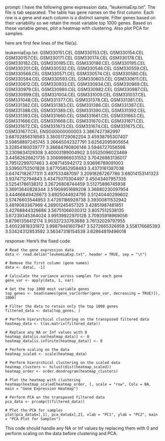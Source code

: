 prompt:
I have the following gene expression data, "leukemiaExp.txt". The file is tab separated. The table has gene names on the first column. Each row is a gene and each column is a distinct sample. Filter genes based on their variability so we retain the most variable top 1000 genes. Based on these variable genes, plot a heatmap with clustering. Also plot PCA for samples.

here are first few lines of the file(s).

leukemiaExp.txt:
	GSM330151.CEL	GSM330153.CEL	GSM330154.CEL	GSM330157.CEL	GSM330171.CEL	GSM330174.CEL	GSM330178.CEL	GSM330182.CEL	GSM330185.CEL	GSM330186.CEL	GSM330195.CEL	GSM330201.CEL	GSM330532.CEL	GSM330546.CEL	GSM330559.CEL	GSM330566.CEL	GSM330571.CEL	GSM330574.CEL	GSM330580.CEL	GSM330584.CEL	GSM330593.CEL	GSM330603.CEL	GSM330611.CEL	GSM330612.CEL	GSM330933.CEL	GSM330934.CEL	GSM330969.CEL	GSM330979.CEL	GSM330980.CEL	GSM330982.CEL	GSM330987.CEL	GSM330999.CEL	GSM331004.CEL	GSM331009.CEL	GSM331037.CEL	GSM331048.CEL	GSM331377.CEL	GSM331378.CEL	GSM331381.CEL	GSM331382.CEL	GSM331383.CEL	GSM331386.CEL	GSM331387.CEL	GSM331388.CEL	GSM331389.CEL	GSM331390.CEL	GSM331392.CEL	GSM331393.CEL	GSM331660.CEL	GSM331661.CEL	GSM331663.CEL	GSM331666.CEL	GSM331668.CEL	GSM331670.CEL	GSM331671.CEL	GSM331672.CEL	GSM331673.CEL	GSM331674.CEL	GSM331675.CEL	GSM331677.CEL
ENSG00000000003	3.3867427382997	3.68702856316563	3.36051729082204	3.45938795307407	3.59858897245745	3.26645042327791	3.62562095905654	3.32854160039777	3.36684790806146	3.5946727056598	3.2309634129308	3.40003189004902	3.55525096023469	3.44562626621735	3.30699966031552	3.70426983136017	3.79512299707463	3.4087145942172	3.93696789091003	3.53950752501828	3.87705852958483	3.4373161387038	3.64747182677311	3.497533487097	3.20918267267786	3.68014153141323	3.9374712794843	3.43475070304497	3.45043407957335	3.52541786138312	3.26726808744459	3.51275896745938	3.36913640828344	3.51908951689208	3.36880230097954	3.44466849426673	3.6925044924795	3.51240440299602	3.57476603544953	3.47261186928738	3.39300811532942	3.4819083367969	4.28901245457325	3.42851987481851	3.42768844326686	3.56751066030312	3.8057512538135	3.67239345364024	3.99139922970128	3.70935918969056	3.87961358412174	3.90337233763688	3.76132029797955	3.40023818331972	3.99879461607947	3.5272665326958	3.558176685393	3.53424312853592	3.56347318154539	3.62864819496018


response:
Here's the fixed code:

```
# Read the gene expression data
data <- read.delim("leukemiaExp.txt", header = TRUE, sep = "\t")

# Remove the first column (gene names)
data <- data[, -1]

# Calculate the variance across samples for each gene
gene_var <- apply(data, 1, var)

# Get the top 1000 most variable genes
top_genes <- head(names(gene_var[order(gene_var, decreasing = TRUE)]), 1000)

# Filter the data to retain only the top 1000 genes
filtered_data <- data[top_genes, ]

# Perform hierarchical clustering on the transposed filtered data
heatmap_data <- t(as.matrix(filtered_data))

# Replace any NA or Inf values with 0
heatmap_data[is.na(heatmap_data)] <- 0
heatmap_data[is.infinite(heatmap_data)] <- 0

# Perform scaling on the data
heatmap_scaled <- scale(heatmap_data)

# Perform hierarchical clustering on the scaled data
heatmap_clusters <- hclust(dist(heatmap_scaled))
heatmap_order <- order.dendrogram(heatmap_clusters)

# Plot the heatmap with clustering
heatmap(heatmap_scaled[heatmap_order, ], scale = "row", Colv = NA, main = "Gene Expression Heatmap")

# Perform PCA on the transposed filtered data
pca_data <- prcomp(t(filtered_data))

# Plot the PCA for samples
plot(pca_data$x[,1], pca_data$x[,2], xlab = "PC1", ylab = "PC2", main = "PCA Plot for Samples")
```

This code should handle any NA or Inf values by replacing them with 0 and perform scaling on the data before clustering and PCA.
